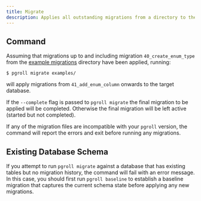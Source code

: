 ```yaml
---
title: Migrate
description: Applies all outstanding migrations from a directory to the target database.
---
```


## Command

Assuming that migrations up to and including migration `40_create_enum_type` from the [example migrations](https://github.com/xataio/pgroll/tree/main/examples) directory have been applied, running:

```
$ pgroll migrate examples/
```

will apply migrations from `41_add_enum_column` onwards to the target database.

If the `--complete` flag is passed to `pgroll migrate` the final migration to be applied will be completed. Otherwise the final migration will be left active (started but not completed).

If any of the migration files are incompatible with your `pgroll` version, the command will report the errors and exit before running any migrations.

## Existing Database Schema

If you attempt to run `pgroll migrate` against a database that has existing tables but no migration history, the command will fail with an error message. In this case, you should first run `pgroll baseline` to establish a baseline migration that captures the current schema state before applying any new migrations.
